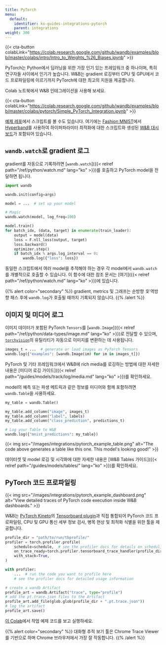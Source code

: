 ```yaml
---
title: PyTorch
menu:
  default:
    identifier: ko-guides-integrations-pytorch
    parent: integrations
weight: 300
---
```


{{< cta-button colabLink="https://colab.research.google.com/github/wandb/examples/blob/master/colabs/intro/Intro_to_Weights_%26_Biases.ipynb" >}}

PyTorch는 Python에서 딥러닝을 위한 가장 인기 있는 프레임워크 중 하나이며, 특히 연구자들 사이에서 인기가 높습니다. W&B는 gradient 로깅부터 CPU 및 GPU에서 코드 프로파일링에 이르기까지 PyTorch에 대한 최고의 지원을 제공합니다.

Colab 노트북에서 W&B 인테그레이션을 사용해 보세요.

{{< cta-button colabLink="https://colab.research.google.com/github/wandb/examples/blob/master/colabs/pytorch/Simple_PyTorch_Integration.ipynb" >}}

[예제 레포](https://github.com/wandb/examples)에서 스크립트를 볼 수도 있습니다. 여기에는 [Fashion MNIST](https://github.com/wandb/examples/tree/master/examples/pytorch/pytorch-cnn-fashion)에서 [Hyperband](https://arxiv.org/abs/1603.06560)를 사용하여 하이퍼파라미터 최적화에 대한 스크립트와 생성된 [W&B 대시보드](https://wandb.ai/wandb/keras-fashion-mnist/runs/5z1d85qs)가 포함되어 있습니다.

## `wandb.watch`로 gradient 로그

gradient를 자동으로 기록하려면 [`wandb.watch`]({{< relref path="/ref/python/watch.md" lang="ko" >}})를 호출하고 PyTorch model을 전달하면 됩니다.

```python
import wandb

wandb.init(config=args)

model = ...  # set up your model

# Magic
wandb.watch(model, log_freq=100)

model.train()
for batch_idx, (data, target) in enumerate(train_loader):
    output = model(data)
    loss = F.nll_loss(output, target)
    loss.backward()
    optimizer.step()
    if batch_idx % args.log_interval == 0:
        wandb.log({"loss": loss})
```

동일한 스크립트에서 여러 model을 추적해야 하는 경우 각 model에서 `wandb.watch`를 개별적으로 호출할 수 있습니다. 이 함수에 대한 참조 문서는 [여기]({{< relref path="/ref/python/watch.md" lang="ko" >}})에 있습니다.

{{% alert color="secondary" %}}
gradient, metrics 및 그래프는 순방향 _및_ 역방향 패스 후에 `wandb.log`가 호출될 때까지 기록되지 않습니다.
{{% /alert %}}

## 이미지 및 미디어 로그

이미지 데이터가 포함된 PyTorch `Tensors`를 [`wandb.Image`]({{< relref path="/ref/python/data-types/image.md" lang="ko" >}})로 전달할 수 있으며, [`torchvision`](https://pytorch.org/vision/stable/index.html)의 유틸리티가 자동으로 이미지를 변환하는 데 사용됩니다.

```python
images_t = ...  # generate or load images as PyTorch Tensors
wandb.log({"examples": [wandb.Image(im) for im in images_t]})
```

PyTorch 및 기타 프레임워크에서 W&B에 rich media를 로깅하는 방법에 대한 자세한 내용은 [미디어 로깅 가이드]({{< relref path="/guides/models/track/log/media.md" lang="ko" >}})를 확인하세요.

model의 예측 또는 파생 메트릭과 같은 정보를 미디어와 함께 포함하려면 `wandb.Table`을 사용하세요.

```python
my_table = wandb.Table()

my_table.add_column("image", images_t)
my_table.add_column("label", labels)
my_table.add_column("class_prediction", predictions_t)

# Log your Table to W&B
wandb.log({"mnist_predictions": my_table})
```

{{< img src="/images/integrations/pytorch_example_table.png" alt="The code above generates a table like this one. This model's looking good!" >}}

데이터셋 및 model 로깅 및 시각화에 대한 자세한 내용은 [W&B Tables 가이드]({{< relref path="/guides/models/tables/" lang="ko" >}})를 확인하세요.

## PyTorch 코드 프로파일링

{{< img src="/images/integrations/pytorch_example_dashboard.png" alt="View detailed traces of PyTorch code execution inside W&B dashboards." >}}

W&B는 [PyTorch Kineto](https://github.com/pytorch/kineto)의 [Tensorboard plugin](https://github.com/pytorch/kineto/blob/master/tb_plugin/README.md)과 직접 통합되어 PyTorch 코드 프로파일링, CPU 및 GPU 통신 세부 정보 검사, 병목 현상 및 최적화 식별을 위한 툴을 제공합니다.

```python
profile_dir = "path/to/run/tbprofile/"
profiler = torch.profiler.profile(
    schedule=schedule,  # see the profiler docs for details on scheduling
    on_trace_ready=torch.profiler.tensorboard_trace_handler(profile_dir),
    with_stack=True,
)

with profiler:
    ...  # run the code you want to profile here
    # see the profiler docs for detailed usage information

# create a wandb Artifact
profile_art = wandb.Artifact("trace", type="profile")
# add the pt.trace.json files to the Artifact
profile_art.add_file(glob.glob(profile_dir + ".pt.trace.json"))
# log the artifact
profile_art.save()
```

[이 Colab](http://wandb.me/trace-colab)에서 작업 예제 코드를 보고 실행하세요.

{{% alert color="secondary" %}}
대화형 추적 보기 툴은 Chrome Trace Viewer를 기반으로 하며 Chrome 브라우저에서 가장 잘 작동합니다.
{{% /alert %}}
